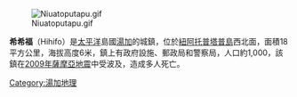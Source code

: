 {{NoteTA
|G1 = 地名
}}
[[Image:Niuatoputapu.gif|thumb]]

'''希希福'''（Hihifo）是[[太平洋|太平洋]]島國[[湯加|湯加]]的城鎮，位於[[紐阿托普塔普島|紐阿托普塔普島]]西北面，面積18平方公里，海拔高度6米，鎮上有政府設施、郵政局和警察局，人口約1,000，該鎮在[[2009年薩摩亞地震|2009年薩摩亞地震]]中受波及，造成多人死亡。

{{coord|15|57|S|134|47|W|source:kolossus-ruwiki|display=title}}

[[Category:湯加地理|Category:湯加地理]]

{{Tonga-stub}}